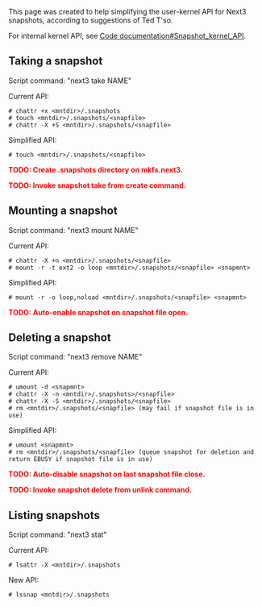 This page was created to help simplifying the user-kernel API for Next3 snapshots, according to suggestions of Ted T'so.

For internal kernel API, see [[Code documentation#Snapshot_kernel_API]].

== Taking a snapshot ==
Script command: "next3 take NAME"

Current API:
<pre>
# chattr +x <mntdir>/.snapshots
# touch <mntdir>/.snapshots/<snapfile>
# chattr -X +S <mntdir>/.snapshots/<snapfile>
</pre>

Simplified API:
<pre>
# touch <mntdir>/.snapshots/<snapfile>
</pre>

'''<font color=red>TODO: Create .snapshots directory on mkfs.next3.</font>'''

'''<font color=red>TODO: Invoke snapshot take from create command.</font>'''

== Mounting a snapshot ==
Script command: "next3 mount NAME"

Current API:
<pre>
# chattr -X +n <mntdir>/.snapshots/<snapfile>
# mount -r -t ext2 -o loop <mntdir>/.snapshots/<snapfile> <snapmnt>
</pre>

Simplified API:
<pre>
# mount -r -o loop,noload <mntdir>/.snapshots/<snapfile> <snapmnt>
</pre>

'''<font color=red>TODO: Auto-enable snapshot on snapshot file open.</font>'''

== Deleting a snapshot ==
Script command: "next3 remove NAME"

Current API:
<pre>
# umount -d <snapmnt>
# chattr -X -n <mntdir>/.snapshots>/<snapfile>
# chattr -X -S <mntdir>/.snapshots/<snapfile>
# rm <mntdir>/.snapshots/<snapfile> (may fail if snapshot file is in use)
</pre>

Simplified API:
<pre>
# umount <snapmnt>
# rm <mntdir>/.snapshots/<snapfile> (queue snapshot for deletion and return EBUSY if snapshot file is in use)
</pre>

'''<font color=red>TODO: Auto-disable snapshot on last snapshot file close.</font>'''

'''<font color=red>TODO: Invoke snapshot delete from unlink command.</font>'''

== Listing snapshots ==
Script command: "next3 stat"

Current API:
<pre>
# lsattr -X <mntdir>/.snapshots
</pre>

New API:
<pre>
# lssnap <mntdir>/.snapshots
</pre>

